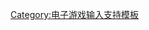 <noinclude>{{請注意|本模板已由{{tlx|CERO}}代替。}}</noinclude>
{{CERO|ED}}<noinclude>
{{DEFAULTSORT:CERO-ED}}
[[Category:电子游戏输入支持模板]]
</noinclude>